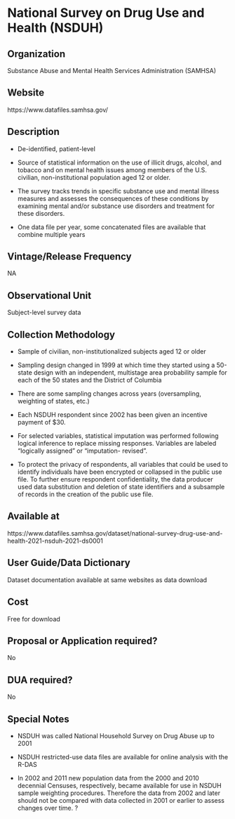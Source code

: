 \mainmatter

<!-- Generated by generateRmd.R; do not edit by hand  -->

# National Survey on Drug Use and Health (NSDUH)

## Organization
Substance Abuse and Mental Health Services Administration (SAMHSA)

## Website
https://www.datafiles.samhsa.gov/

## Description
*	De-identified, patient-level 
*	Source of statistical information on the use of illicit drugs, alcohol, and tobacco and on mental health issues among members of the U.S. civilian, non-institutional population aged 12 or older. 
*	The survey tracks trends in specific substance use and mental illness measures and assesses the consequences of these conditions by examining mental and/or substance use disorders and treatment for these disorders. 
*	One data file per year, some concatenated files are available that combine multiple years

## Vintage/Release Frequency
NA

## Observational Unit
Subject-level survey data

## Collection Methodology
*	Sample of civilian, non-institutionalized subjects aged 12 or older 
*	Sampling design changed in 1999 at which time they started using a 50-state design with an independent, multistage area probability sample for each of the 50 states and the District of Columbia 
*	There are some sampling changes across years (oversampling, weighting of states, etc.) 
*	Each NSDUH respondent since 2002 has been given an incentive payment of $30. 
*	For selected variables, statistical imputation was performed following logical inference to replace missing responses. Variables are labeled “logically assigned” or “imputation- revised”. 
*	To protect the privacy of respondents, all variables that could be used to identify individuals have been encrypted or collapsed in the public use file. To further ensure respondent confidentiality, the data producer used data substitution and deletion of state identifiers and a subsample of records in the creation of the public use file.

## Available at
https://www.datafiles.samhsa.gov/dataset/national-survey-drug-use-and-health-2021-nsduh-2021-ds0001

## User Guide/Data Dictionary
Dataset documentation available at same websites as data download

## Cost
Free for download

## Proposal or Application required?
No

## DUA required?
No

## Special Notes
*	NSDUH was called National Household Survey on Drug Abuse up to 2001 
*	NSDUH restricted-use data files are available for online analysis with the R-DAS 
*	In 2002 and 2011 new population data from the 2000 and 2010 decennial Censuses, respectively, became available for use in NSDUH sample weighting procedures. Therefore the data from 2002 and later should not be compared with data collected in 2001 or earlier to assess changes over time. ?

